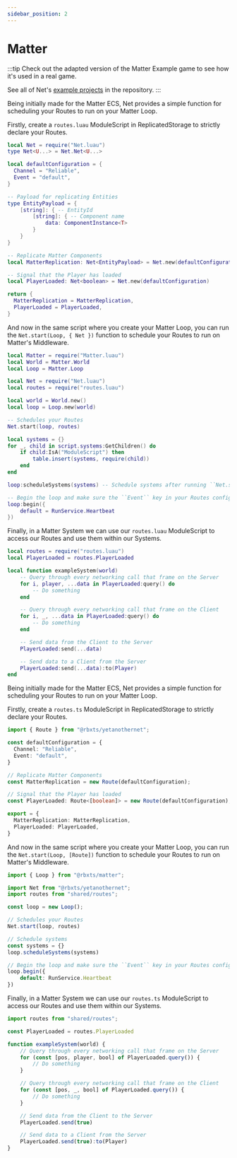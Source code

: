 ```yaml
---
sidebar_position: 2
---
```



# Matter

:::tip
Check out the adapted version of the Matter Example game to see how it's used in a real game.

See all of Net's [example projects](https://github.com/YetAnotherClown/Net/tree/main/examples) in the repository.
:::

<Tabs>
<TabItem value="lua" label="Luau" default>

Being initially made for the Matter ECS, Net provides a simple function for scheduling your Routes to run on your Matter Loop.

Firstly, create a ``routes.luau`` ModuleScript in ReplicatedStorage to strictly declare your Routes.

```lua title="routes.luau"
local Net = require("Net.luau")
type Net<U...> = Net.Net<U...>

local defaultConfiguration = {
  Channel = "Reliable",
  Event = "default",
}

-- Payload for replicating Entities
type EntityPayload = {
    [string]: { -- EntityId
        [string]: { -- Component name
            data: ComponentInstance<T>
        }
    }
}

-- Replicate Matter Components
local MatterReplication: Net<EntityPayload> = Net.new(defaultConfiguration)

-- Signal that the Player has loaded
local PlayerLoaded: Net<boolean> = Net.new(defaultConfiguration)

return {
  MatterReplication = MatterReplication,
  PlayerLoaded = PlayerLoaded,
}
```

And now in the same script where you create your Matter Loop, you can run the ``Net.start(Loop, { Net })``
function to schedule your Routes to run on Matter's Middleware.

```lua title="init.server.luau / init.client.luau"
local Matter = require("Matter.luau")
local World = Matter.World
local Loop = Matter.Loop

local Net = require("Net.luau")
local routes = require("routes.luau")

local world = World.new()
local loop = Loop.new(world)

-- Schedules your Routes
Net.start(loop, routes)

local systems = {}
for _, child in script.systems:GetChildren() do
    if child:IsA("ModuleScript") then
        table.insert(systems, require(child))
    end
end

loop:scheduleSystems(systems) -- Schedule systems after running ``Net.start()``

-- Begin the loop and make sure the ``Event`` key in your Routes configuration are added here
loop:begin({
    default = RunService.Heartbeat
})
```

Finally, in a Matter System we can use our ``routes.luau`` ModuleScript to access our Routes and
use them within our Systems.

```lua title="systems/exampleSystem.luau"
local routes = require("routes.luau")
local PlayerLoaded = routes.PlayerLoaded

local function exampleSystem(world)
    -- Query through every networking call that frame on the Server
    for i, player, ...data in PlayerLoaded:query() do
        -- Do something
    end

    -- Query through every networking call that frame on the Client
    for i, _, ...data in PlayerLoaded:query() do
        -- Do something
    end

    -- Send data from the Client to the Server
    PlayerLoaded:send(...data)

    -- Send data to a Client from the Server
    PlayerLoaded:send(...data):to(Player)
end
```

</TabItem>
<TabItem value="ts" label="Typescript">

Being initially made for the Matter ECS, Net provides a simple function for scheduling your Routes to run on your Matter Loop.

Firstly, create a ``routes.ts`` ModuleScript in ReplicatedStorage to strictly declare your Routes.

```ts title="routes.ts"
import { Route } from "@rbxts/yetanothernet";

const defaultConfiguration = {
  Channel: "Reliable",
  Event: "default",
}

// Replicate Matter Components
const MatterReplication = new Route(defaultConfiguration);

// Signal that the Player has loaded
const PlayerLoaded: Route<[boolean]> = new Route(defaultConfiguration);

export = {
  MatterReplication: MatterReplication,
  PlayerLoaded: PlayerLoaded,
}
```

And now in the same script where you create your Matter Loop, you can run the ``Net.start(Loop, [Route])``
function to schedule your Routes to run on Matter's Middleware.

```ts title="main.server.ts / main.client.ts"
import { Loop } from "@rbxts/matter";

import Net from "@rbxts/yetanothernet";
import routes from "shared/routes";

const loop = new Loop();

// Schedules your Routes
Net.start(loop, routes)

// Schedule systems
const systems = {}
loop.scheduleSystems(systems)

// Begin the loop and make sure the ``Event`` key in your Routes configuration are added here
loop.begin({
    default: RunService.Heartbeat
})
```

Finally, in a Matter System we can use our ``routes.ts`` ModuleScript to access our Routes and
use them within our Systems.

```ts title="systems/exampleSystem.ts"
import routes from "shared/routes";

const PlayerLoaded = routes.PlayerLoaded

function exampleSystem(world) {
    // Query through every networking call that frame on the Server
    for (const [pos, player, bool] of PlayerLoaded.query()) {
        // Do something
    }

    // Query through every networking call that frame on the Client
    for (const [pos, _, bool] of PlayerLoaded.query()) {
        // Do something
    }

    // Send data from the Client to the Server
    PlayerLoaded.send(true)

    // Send data to a Client from the Server
    PlayerLoaded.send(true):to(Player)
}
```

</TabItem>
</Tabs>